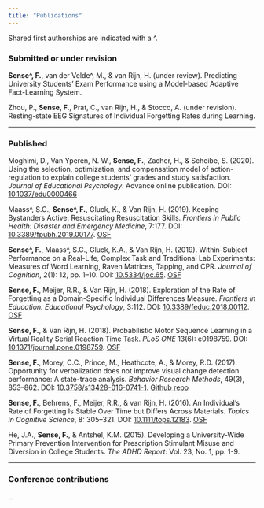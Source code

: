 ```yaml
---
title: "Publications"
---
```


Shared first authorships are indicated with a ^.

### Submitted or under revision

**Sense^, F.**, van der Velde^, M., & van Rijn, H. (under review). Predicting University Students’ Exam Performance using a Model-based Adaptive Fact-Learning System.  

Zhou, P., **Sense, F.**, Prat, C., van Rijn, H., & Stocco, A. (under revision). Resting-state EEG Signatures of Individual Forgetting Rates during Learning.

-----

### Published

Moghimi, D., Van Yperen, N. W., **Sense, F.**, Zacher, H., & Scheibe, S. (2020). Using the selection, optimization, and compensation model of action-regulation to explain college students’ grades and study satisfaction. *Journal of Educational Psychology*. Advance online publication. DOI: [10.1037/edu0000466](https://doi.org/10.1037/edu0000466)

Maass^, S.C., **Sense^, F.**, Gluck, K., & Van Rijn, H. (2019). Keeping Bystanders Active: Resuscitating Resuscitation Skills. *Frontiers in Public Health: Disaster and Emergency Medicine*, 7:177. DOI: [10.3389/fpubh.2019.00177](10.3389/fpubh.2019.00177). <i class="far fa-file-alt"></i> [OSF](https://osf.io/zpjrt/) 

**Sense^, F.**, Maass^, S.C., Gluck, K.A., & Van Rijn, H. (2019). Within-Subject Performance on a Real-Life, Complex Task and Traditional Lab Experiments: Measures of Word Learning, Raven Matrices, Tapping, and CPR. *Journal of Cognition*, 2(1): 12, pp. 1–10. DOI: [10.5334/joc.65](10.5334/joc.65). <i class="far fa-file-alt"></i> [OSF](https://osf.io/m8bxe/)  

**Sense, F.**, Meijer, R.R., & Van Rijn, H. (2018). Exploration of the Rate of Forgetting as a Domain-Specific Individual Differences Measure. *Frontiers in Education: Educational Psychology*, 3:112. DOI: [10.3389/feduc.2018.00112](10.3389/feduc.2018.00112). <i class="far fa-file-alt"></i> [OSF](https://osf.io/yz7bn/)  

**Sense, F.**, & Van Rijn, H. (2018). Probabilistic Motor Sequence Learning in a Virtual Reality Serial Reaction Time Task. *PLoS ONE* 13(6): e0198759. DOI: [10.1371/journal.pone.0198759](10.1371/journal.pone.0198759). <i class="far fa-file-alt"></i> [OSF](https://osf.io/exnvd/)  

**Sense, F.**, Morey, C.C., Prince, M., Heathcote, A., & Morey, R.D. (2017). Opportunity for verbalization does not improve visual change detection performance: A state-trace analysis. *Behavior Research Methods*, 49(3), 853–862. DOI: [10.3758/s13428-016-0741-1](10.3758/s13428-016-0741-1). <i class="fab fa-github"></i> [Github repo](https://github.com/fsense/opportunity-verbalization-statetrace)

**Sense, F.**, Behrens, F., Meijer, R.R., & van Rijn, H. (2016). An Individual’s Rate of Forgetting Is Stable Over Time but Differs Across Materials. *Topics in Cognitive Science*, 8: 305–321. DOI: [10.1111/tops.12183](10.1111/tops.12183). <i class="far fa-file-alt"></i> [OSF](https://osf.io/yt9qs/)  

He, J.A., **Sense, F.**, & Antshel, K.M. (2015). Developing a University-Wide Primary Prevention Intervention for Prescription Stimulant Misuse and Diversion in College Students. *The ADHD Report*: Vol. 23, No. 1, pp. 1-9. 

-----

### Conference contributions

...